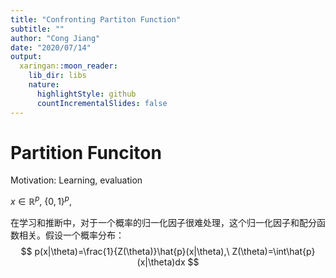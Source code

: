 ```yaml
---
title: "Confronting Partiton Function"
subtitle: ""
author: "Cong Jiang"
date: "2020/07/14"
output:
  xaringan::moon_reader:
    lib_dir: libs
    nature:
      highlightStyle: github
      countIncrementalSlides: false
---
```

# Partition Funciton

Motivation: Learning, evaluation

$x \in \mathbb{R}^p$, $\{0, 1\}^p$, 

在学习和推断中，对于一个概率的归一化因子很难处理，这个归一化因子和配分函数相关。假设一个概率分布：
$$
p(x|\theta)=\frac{1}{Z(\theta)}\hat{p}(x|\theta),\ Z(\theta)=\int\hat{p}(x|\theta)dx
$$